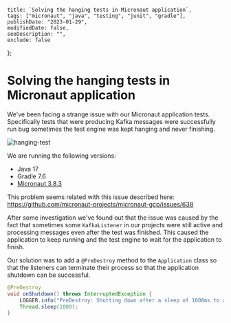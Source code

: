     title: `Solving the hanging tests in Micronaut application`,
    tags: ["micronaut", "java", "testing", "junit", "gradle"],
    publishDate: "2023-01-29",
    modifiedDate: false, 
    seoDescription: "", 
    exclude: false 
};

# Solving the hanging tests in Micronaut application

We've been facing a strange issue with our Micronaut application tests.
Specifically tests that were producing Kafka messages were successfully run bug sometimes the test engine was kept hanging and never finishing.

![hanging-test](/images/micronaut-hanging-tests/hanging-test.png)

We are running the following versions:
- Java 17
- Gradle 7.6
- [Micronaut 3.8.3](https://docs.micronaut.io/3.8.3/guide/index.html)

This problem seems related with this issue described here: https://github.com/micronaut-projects/micronaut-gcp/issues/638

After some investigation we've found out that the issue was caused by the fact that sometimes some
`KafkaListener` in our projects were still active and processing messages even after the test was finished.
This caused the application to keep running and the test engine to wait for the application to finish.

Our solution was to add a `@PreDestroy` method to the `Application` class so that the listeners can terminate
their process so that the application shutdown can be successful.

```java
@PreDestroy
void onShutdown() throws InterruptedException {
    LOGGER.info("PreDestroy: Shutting down after a sleep of 1000ms to allow the tests to complete.");
    Thread.sleep(1000);
}
```
